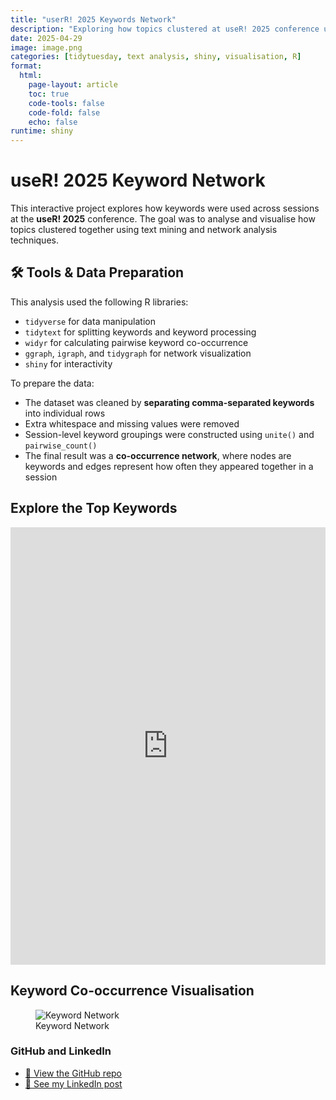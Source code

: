 ```yaml
---
title: "userR! 2025 Keywords Network"
description: "Exploring how topics clustered at useR! 2025 conference using text mining and network analysis"
date: 2025-04-29
image: image.png
categories: [tidytuesday, text analysis, shiny, visualisation, R]
format:
  html:
    page-layout: article
    toc: true
    code-tools: false
    code-fold: false
    echo: false
runtime: shiny
---
```


# useR! 2025 Keyword Network

This interactive project explores how keywords were used across sessions at the **useR! 2025** conference. The goal was to analyse and visualise how topics clustered together using text mining and network analysis techniques.

## 🛠 Tools & Data Preparation

This analysis used the following R libraries:

-   `tidyverse` for data manipulation
-   `tidytext` for splitting keywords and keyword processing
-   `widyr` for calculating pairwise keyword co-occurrence
-   `ggraph`, `igraph`, and `tidygraph` for network visualization
-   `shiny` for interactivity

To prepare the data:

-   The dataset was cleaned by **separating comma-separated keywords** into individual rows
-   Extra whitespace and missing values were removed
-   Session-level keyword groupings were constructed using `unite()` and `pairwise_count()`
-   The final result was a **co-occurrence network**, where nodes are keywords and edges represent how often they appeared together in a session

## Explore the Top Keywords

<iframe src="https://ishitakhanna.shinyapps.io/tidytuesday_2025-04-29/" width="100%" height="700px" style="border:none;">

</iframe>

## Keyword Co-occurrence Visualisation

![Keyword Network](image.png)

### GitHub and LinkedIn

-   [📂 View the GitHub repo](https://github.com/ishitak22/tidytuesday-projects/tree/main/tidytuesday_2025-04-%2029)\
-   [🔗 See my LinkedIn post](https://www.linkedin.com/posts/khannaishita_tidytuesday-dataanalytics-tidytuesday-activity-7327150472425889793-lAo7?utm_source=social_share_send&utm_medium=member_desktop_web&rcm=ACoAADDaLd8BB_aQ7Ddb1JYFtgrM0vX8n2xXUBM)
